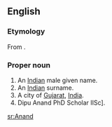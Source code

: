 {{wikipedia}}
==English==

===Etymology===
From {{Skr.}} {{term|आनंद|tr=anand||joy, delight, pleasure}}.

===Proper noun===
{{en-proper noun}}

# An [[Indian]] male given name.
# An [[Indian]] surname.
# A city of [[Gujarat]], [[India]].
# Dipu Anand PhD Scholar IISc].
[[sr:Anand]]